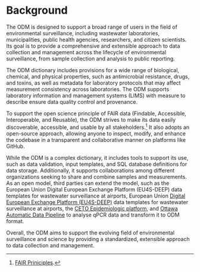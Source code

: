 # Background {.unnumbered}

The ODM is designed to support a broad range of users in the field of environmental surveillance, including wastewater laboratories, municipalities, public health agencies, researchers, and citizen scientists. Its goal is to provide a comprehensive and extensible approach to data collection and management across the lifecycle of environmental surveillance, from sample collection and analysis to public reporting.

The ODM dictionary includes provisions for a wide range of biological, chemical, and physical properties, such as antimicrobial resistance, drugs, and toxins, as well as metadata for laboratory protocols that may affect measurement consistency across laboratories. The ODM supports laboratory information and management systems (LIMS) with measure to describe ensure data quality control and provenance.

To support the open science principle of FAIR data (Findable, Accessible, Interoperable, and Reusable), the ODM strives to make its data easily discoverable, accessible, and usable by all stakeholders.[^background-1] It also adopts an open-source approach, allowing anyone to inspect, modify, and enhance the codebase in a transparent and collaborative manner on platforms like GitHub.

While the ODM is a complex dictionary, it includes tools to support its use, such as data validation, input templates, and SQL database definitions for data storage. Additionally, it supports collaborations among different organizations seeking to share and combine samples and measurements. As an open model, third parties can extend the model, such as the European Union Digital European Exchange Platform (EU4S-DEEP) data templates for wastewater surveillance at airports, European Union [Digital European Exchange Platform (EU4S-DEEP)](https://wastewater-observatory.jrc.ec.europa.eu) data templates for wastewater surveillance at airports, the [CETO Epidemiologic platform](https://ceto.ca), and [Ottawa Automatic Data Pipeline](https://phes-odm.org) to analyse qPCR data and transform it to ODM format.

Overall, the ODM aims to support the evolving field of environmental surveillance and science by providing a standardized, extensible approach to data collection and management.

[^background-1]: [FAIR Priniciples](https://go-fair.org/fair-principles/).

